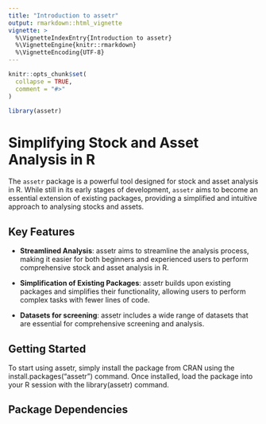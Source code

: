 ```yaml
---
title: "Introduction to assetr"
output: rmarkdown::html_vignette
vignette: >
  %\VignetteIndexEntry{Introduction to assetr}
  %\VignetteEngine{knitr::rmarkdown}
  %\VignetteEncoding{UTF-8}
---
```


```r
knitr::opts_chunk$set(
  collapse = TRUE,
  comment = "#>"
)
```

```r
library(assetr)
```

# Simplifying Stock and Asset Analysis in R
The `assetr` package is a powerful tool designed for stock and asset analysis in R. While still in its early stages of development, `assetr` aims to become an essential extension of existing packages, providing a simplified and intuitive approach to analysing stocks and assets.

## Key Features
- **Streamlined Analysis**: assetr aims to streamline the analysis process, making it easier for both beginners and experienced users to perform comprehensive stock and asset analysis in R.

- **Simplification of Existing Packages**: assetr builds upon existing packages and simplifies their functionality, allowing users to perform complex tasks with fewer lines of code.

- **Datasets for screening**: assetr includes a wide range of datasets that are essential for comprehensive screening and analysis.


## Getting Started
To start using assetr, simply install the package from CRAN using the install.packages("assetr") command. Once installed, load the package into your R session with the library(assetr) command.

## Package Dependencies
